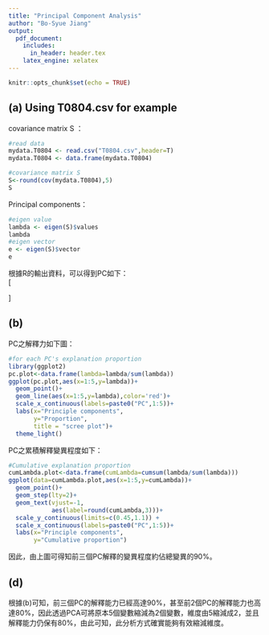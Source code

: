 ---
title: "Principal Component Analysis"
author: "Bo-Syue Jiang"
output:  
  pdf_document:
    includes:
      in_header: header.tex
    latex_engine: xelatex
---


```{r setup, include=FALSE}
knitr::opts_chunk$set(echo = TRUE)
```


## (a) Using T0804.csv for example

covariance matrix S ：
```{r}
#read data
mydata.T0804 <- read.csv("T0804.csv",header=T)
mydata.T0804 <- data.frame(mydata.T0804)

#covariance matrix S
S<-round(cov(mydata.T0804),5)
S
```


Principal components：
```{r}
#eigen value
lambda <- eigen(S)$values
lambda
#eigen vector
e <- eigen(S)$vector
e
```

根據R的輸出資料，可以得到PC如下：  
\[\begin{aligned}
PC_1 = 0.22x_1+ 0.30x_2+0.15x_3+ 0.64x_4+ 0.65x_5 \\
PC_2 = 0.62x_1+ 0.58x_2+0.34x_3 -0.25x_4-0.32x_5\\
PC_3 = 0.32x_1-0.26x_2-0.03x_3 -0.64x_4+0.64x_5 \\
PC_4 = 0.66x_1 -0.37x_2 -0.55x_3+ 0.30x_4  -0.21x_5 \\
PC_5 = 0.16x_1-0.61x_2+0.75x_3+ 0.18x_4  -0.12x_5\\ \end{aligned}
\]

## (b)

PC之解釋力如下圖：
```{r}
#for each PC's explanation proportion
library(ggplot2)
pc.plot<-data.frame(lambda=lambda/sum(lambda))
ggplot(pc.plot,aes(x=1:5,y=lambda))+
  geom_point()+
  geom_line(aes(x=1:5,y=lambda),color='red')+
  scale_x_continuous(labels=paste0("PC",1:5))+
  labs(x="Principle components",
       y="Proportion",
       title = "scree plot")+
  theme_light()
```


PC之累積解釋變異程度如下：
```{r}
#Cumulative explanation proportion
cumLambda.plot<-data.frame(cumLambda=cumsum(lambda/sum(lambda)))
ggplot(data=cumLambda.plot,aes(x=1:5,y=cumLambda))+
  geom_point()+
  geom_step(lty=2)+
  geom_text(vjust=-1,
            aes(label=round(cumLambda,3)))+
  scale_y_continuous(limits=c(0.45,1.1)) +
  scale_x_continuous(labels=paste0("PC",1:5))+
  labs(x="Principle components",
       y="Cumulative proportion")
```

因此，由上圖可得知前三個PC解釋的變異程度約佔總變異的90%。

## (d)

根據(b)可知，前三個PC的解釋能力已經高達90%，甚至前2個PC的解釋能力也高達80%，因此透過PCA可將原本5個變數縮減為2個變數，維度由5縮減成2，並且解釋能力仍保有80%，由此可知，此分析方式確實能夠有效縮減維度。















